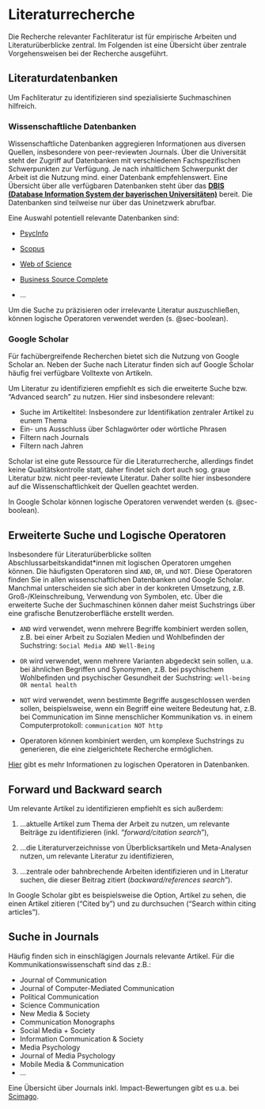 # Literaturrecherche

Die Recherche relevanter Fachliteratur ist für empirische Arbeiten und Literaturüberblicke zentral. Im Folgenden ist eine Übersicht über zentrale Vorgehensweisen bei der Recherche ausgeführt.

## Literaturdatenbanken

Um Fachliteratur zu identifizieren sind spezialisierte Suchmaschinen hilfreich. 

### Wissenschaftliche Datenbanken

Wissenschaftliche Datenbanken aggregieren Informationen aus diversen Quellen, insbesondere von peer-reviewten Journals. Über die Universität steht der Zugriff auf Datenbanken mit verschiedenen Fachspezifischen Schwerpunkten zur Verfügung. Je nach inhaltlichem Schwerpunkt der Arbeit ist die Nutzung mind. einer Datenbank empfehlenswert. Eine Übersicht über alle verfügbaren Datenbanken steht über das **[DBIS (Database Information System der bayerischen Universitäten)](https://ub.fau.de/recherchieren/datenbanken/)** bereit. Die Datenbanken sind teilweise nur über das Uninetzwerk abrufbar.

Eine Auswahl potentiell relevante Datenbanken sind:

-   [PsycInfo](https://dbis.ur.de/dbinfo/detail.php?bib_id=ub_en&colors=&ocolors=&lett=fs&tid=0&titel_id=149)

-   [Scopus](https://dbis.ur.de/dbinfo/detail.php?bib_id=ub_en&colors=&ocolors=&lett=f&tid=0&titel_id=3636)

-   [Web of Science](https://dbis.ur.de/dbinfo/detail.php?bib_id=ub_en&colors=&ocolors=&lett=fs&tid=0&titel_id=3366)

-   [Business Source Complete](https://dbis.ur.de/dbinfo/detail.php?bib_id=ub_en&colors=&ocolors=&lett=f&tid=0&titel_id=5660)

-   ...

Um die Suche zu präzisieren oder irrelevante Literatur auszuschließen, können logische Operatoren verwendet werden (s. @sec-boolean).

### Google Scholar 

Für fachübergreifende Recherchen bietet sich die Nutzung von Google Scholar an. Neben der Suche nach Literatur finden sich auf Google Scholar häufig frei verfügbare Volltexte von Artikeln. 

Um Literatur zu identifizieren empfiehlt es sich die erweiterte Suche bzw. "Advanced search" zu nutzen. Hier sind insbesondere relevant:

-   Suche im Artikeltitel: Insbesondere zur Identifikation zentraler Artikel zu eunem Thema
-   Ein- uns Ausschluss über Schlagwörter oder wörtliche Phrasen
-   Filtern nach Journals
-   Filtern nach Jahren

Scholar ist eine gute Ressource für die Literaturrecherche, allerdings findet keine Qualitätskontrolle statt, daher findet sich dort auch sog. graue Literatur bzw. nicht peer-reviewte Literatur. Daher sollte hier insbesondere auf die Wissenschaftlichkeit der Quellen geachtet werden.

In Google Scholar können logische Operatoren verwendet werden (s. @sec-boolean).


## Erweiterte Suche und Logische Operatoren {#sec-boolean}

Insbesondere für Literaturüberblicke sollten Abschlussarbeitskandidat*innen mit logischen Operatoren umgehen können. Die häufigsten Operatoren sind `AND`, `OR`, und `NOT`. Diese Operatoren finden Sie in allen wissenschaftlichen Datenbanken und Google Scholar. Manchmal unterscheiden sie sich aber in der konkreten Umsetzung, z.B. Groß-/Kleinschreibung, Verwendung von Symbolen, etc. Über die erweiterte Suche der Suchmaschinen können daher meist Suchstrings über eine grafische Benutzeroberfläche erstellt werden.

-   `AND` wird verwendet, wenn mehrere Begriffe kombiniert werden sollen, z.B. bei einer Arbeit zu Sozialen Medien und Wohlbefinden der Suchstring: `Social Media AND Well-Being`

-   `OR` wird verwendet, wenn mehrere Varianten abgedeckt sein sollen, u.a. bei ähnlichen Begriffen und Synonymen, z.B. bei psychischem Wohlbefinden und psychischer Gesundheit der Suchstring: `well-being OR mental health`

-   `NOT` wird verwendet, wenn bestimmte Begriffe ausgeschlossen werden sollen, beispielsweise, wenn ein Begriff eine weitere Bedeutung hat, z.B. bei Communication im Sinne menschlicher Kommunikation vs. in einem Computerprotokoll: `communication NOT http`

-   Operatoren können kombiniert werden, um komplexe Suchstrings zu generieren, die eine zielgerichtete Recherche ermöglichen.

[Hier](https://libguides.mit.edu/c.php?g=175963&p=1158594) gibt es mehr Informationen zu logischen Operatoren in Datenbanken.


## Forward und Backward search
    
Um relevante Artikel zu identifizieren empfiehlt es sich außerdem:

1.  ...aktuelle Artikel zum Thema der Arbeit zu nutzen, um relevante Beiträge zu identifizieren (inkl. "*forward/citation search*"),

2.  ...die Literaturverzeichnisse von Überblicksartikeln und Meta-Analysen nutzen, um relevante Literatur zu identifizieren,

3.  ...zentrale oder bahnbrechende Arbeiten identifizieren und in Literatur suchen, die dieser Beitrag zitiert (*backward/references search*").

In Google Scholar gibt es beispielsweise die Option, Artikel zu sehen, die einen Artikel zitieren ("Cited by") und zu durchsuchen ("Search within citing articles").

## Suche in Journals

Häufig finden sich in einschlägigen Journals relevante Artikel. Für die Kommunikationswissenschaft sind das z.B.: 

-   Journal of Communication
-   Journal of Computer-Mediated Communication
-   Political Communication
-   Science Communication
-   New Media & Society
-   Communication Monographs
-   Social Media + Society
-   Information Communication & Society
-   Media Psychology
-   Journal of Media Psychology
-   Mobile Media & Communication
-   ...

Eine Übersicht über Journals inkl. Impact-Bewertungen gibt es u.a. bei [Scimago](https://www.scimagojr.com/journalrank.php?category=3315&order=sjr&ord=desc).

